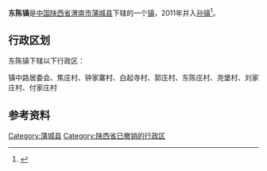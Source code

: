 {{中国乡级行政区
|行政区全称 = 东陈镇
|景观照片文件名 = 
|景观照片描述 = 
|汉语拼音 =
|其他语言 = 
|其他语言名称 = 
|位置图文件名 = 
|位置图描述 = 
|自定义图片=
|上级行政区 = [[陕西省|陕西省]][[渭南市|渭南市]][[蒲城县|蒲城县]]
|行政区类别 = [[行政建制镇|镇]]
|行政区划代码 = 
|行政区划 = 
|村委会 = 
|居委会 = 
|建置时间 = 
|领导职位 = 
|领导名称 = 
|政府驻地 = 
|毗邻 = 
|地理坐标 = 
|总面积 = 
|总人口 = 
|户籍人口 = 
|户籍人口年份 = 
|常住人口 = 
|常住人口年份 = 
|人口密度 = 
|GDP = 
|邮政编码 = 
|电话区号 = 
|官方网站 = 
|网站名称 = 
}}
'''东陈镇'''是[[中华人民共和国|中国]][[陕西省|陕西省]][[渭南市|渭南市]][[蒲城县|蒲城县]]下辖的一个[[行政建制镇|镇]]，2011年并入[[孙镇|孙镇]]<ref>{{cite web|url=http://www.gov.cn/gzdt/2011-07/07/content_1901351.htm|title=陕西省发布撤乡并镇及部分乡镇行政区划调整公告|date=2011-07-07|accessdate=2012-04-13|archive-date=2012-04-19|archive-url=https://web.archive.org/web/20120419064726/http://www.gov.cn/gzdt/2011-07/07/content_1901351.htm|dead-url=no}}</ref>。

== 行政区划 ==
东陈镇下辖以下行政区：

镇中路居委会、焦庄村、钟家寨村、白起寺村、郭庄村、东陈庄村、尧堡村、刘家庄村、付家庄村

== 参考资料 ==
{{reflist}}

{{陕西小作品}}
{{蒲城县行政区划}}

[[Category:蒲城县|Category:蒲城县]]
[[Category:陕西省已撤销的行政区|Category:陕西省已撤销的行政区]]
